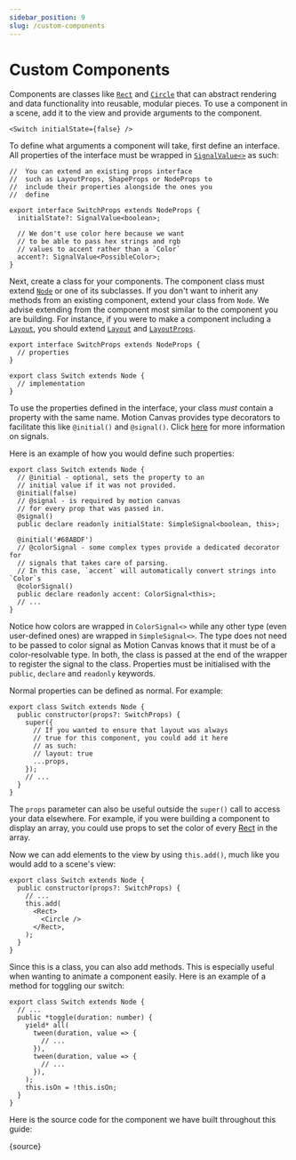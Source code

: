 ```yaml
---
sidebar_position: 9
slug: /custom-components
---
```



# Custom Components

Components are classes like [`Rect`](/api/2d/components/Rect) and
[`Circle`](/api/2d/components/Circle) that can abstract rendering and data
functionality into reusable, modular pieces. To use a component in a scene, add
it to the view and provide arguments to the component.

```tsx
<Switch initialState={false} />
```

To define what arguments a component will take, first define an interface. All
properties of the interface must be wrapped in
[`SignalValue<>`](/api/core/signals#SignalValue) as such:

```tsx
//  You can extend an existing props interface
//  such as LayoutProps, ShapeProps or NodeProps to
//  include their properties alongside the ones you
//  define

export interface SwitchProps extends NodeProps {
  initialState?: SignalValue<boolean>;

  // We don't use color here because we want
  // to be able to pass hex strings and rgb
  // values to accent rather than a `Color`
  accent?: SignalValue<PossibleColor>;
}
```

Next, create a class for your components. The component class must extend
[`Node`](/api/2d/components/Node) or one of its subclasses. If you don't want to
inherit any methods from an existing component, extend your class from `Node`.
We advise extending from the component most similar to the component you are
building. For instance, if you were to make a component including a
[`Layout`](/api/2d/components/Layout), you should extend
[`Layout`](/api/2d/components/Layout) and
[`LayoutProps`](/api/2d/components/LayoutProps).

```tsx
export interface SwitchProps extends NodeProps {
  // properties
}

export class Switch extends Node {
  // implementation
}
```

To use the properties defined in the interface, your class _must_ contain a
property with the same name. Motion Canvas provides type decorators to
facilitate this like `@initial()` and `@signal()`. Click [here](/signals) for
more information on signals.

Here is an example of how you would define such properties:

```tsx
export class Switch extends Node {
  // @initial - optional, sets the property to an
  // initial value if it was not provided.
  @initial(false)
  // @signal - is required by motion canvas
  // for every prop that was passed in.
  @signal()
  public declare readonly initialState: SimpleSignal<boolean, this>;

  @initial('#68ABDF')
  // @colorSignal - some complex types provide a dedicated decorator for
  // signals that takes care of parsing.
  // In this case, `accent` will automatically convert strings into `Color`s
  @colorSignal()
  public declare readonly accent: ColorSignal<this>;
  // ...
}
```

Notice how colors are wrapped in `ColorSignal<>` while any other type (even
user-defined ones) are wrapped in `SimpleSignal<>`. The type does not need to be
passed to color signal as Motion Canvas knows that it must be of a
color-resolvable type. In both, the class is passed at the end of the wrapper to
register the signal to the class. Properties must be initialised with the
`public`, `declare` and `readonly` keywords.

Normal properties can be defined as normal. For example:

```tsx
export class Switch extends Node {
  public constructor(props?: SwitchProps) {
    super({
      // If you wanted to ensure that layout was always
      // true for this component, you could add it here
      // as such:
      // layout: true
      ...props,
    });
    // ...
  }
}
```

The `props` parameter can also be useful outside the `super()` call to access
your data elsewhere. For example, if you were building a component to display an
array, you could use props to set the color of every
[Rect](/api/2d/components/Rect) in the array.

Now we can add elements to the view by using `this.add()`, much like you would
add to a scene's view:

```tsx
export class Switch extends Node {
  public constructor(props?: SwitchProps) {
    // ...
    this.add(
      <Rect>
        <Circle />
      </Rect>,
    );
  }
}
```

Since this is a class, you can also add methods. This is especially useful when
wanting to animate a component easily. Here is an example of a method for
toggling our switch:

```tsx
export class Switch extends Node {
  // ...
  public *toggle(duration: number) {
    yield* all(
      tween(duration, value => {
        // ...
      }),
      tween(duration, value => {
        // ...
      }),
    );
    this.isOn = !this.isOn;
  }
}
```

Here is the source code for the component we have built throughout this guide:

<CodeBlock language="tsx">{source}</CodeBlock>

